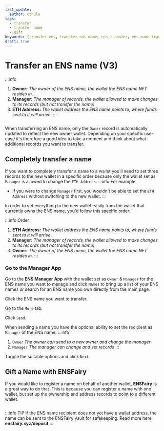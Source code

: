 ```yaml
---
last_update:
  author: cthulu
tags:
  - transfer
  - transfer name
  - gift
keywords: [transfer ens, transfer ens name, ens transfer, ens name transfer, send ens, send ens name, ens send, ens name send, move ens, move ens name]
draft: true
---
```


# Transfer an ENS name (V3)

:::info
 1. **Owner:** *The owner of the ENS name, the wallet the ENS name NFT resides in.*
 1. **Manager:** *The manager of records, the wallet allowed to make changes to its records (but not transfer the name)*
 1. **ETH Address:** *The wallet address the ENS name points to, where funds sent to it will arrive.*
:::

<BrowserWindow url="app.ens.domains">
  <Image img="/img/howto/v3-transfer-name-records.png"/>
</BrowserWindow>

When transferring an ENS name, only the `Owner` record is automatically updated to reflect the new owner wallet.
Depending on your specific use-case it's therefore a good idea to take a moment and think about what additional records you want to transfer.

## Completely transfer a name
If you want to completely transfer a name to a wallet you'll need to set three records to the new wallet in a specific order because only the wallet set as `Manager` is allowed to change the `ETH Address`.
:::info For example
 - If you were to change `Manager` first, you wouldn't be able to set the `ETH Address` without switching to the new wallet.
:::

In order to set everything to the new wallet easily from the wallet that currently owns the ENS name, you'd follow this specific order:

:::info Order
 1. **ETH Address:** *The wallet address the ENS name points to, where funds sent to it will arrive.*
 1. **Manager:** *The manager of records, the wallet allowed to make changes to its records (but not transfer the name)*
 1. **Owner:** *The owner of the ENS name, the wallet the ENS name NFT resides in.*
:::

### Go to the Manager App
Go to the <Link to="https://app.ens.domains"><b>ENS Manager App</b></Link> with the wallet set as `Owner` & `Manager` for the ENS name you want to manage and click `Names` to bring up a list
of your ENS names *or* search for an ENS name you own directly from the main page.
<BrowserWindow url="app.ens.domains">
  <Image img="/img/howto/v3-transfer-name-1.png"/>
</BrowserWindow>

Click the ENS name you want to transfer.
<BrowserWindow url="app.ens.domains">
  <Image img="/img/howto/v3-transfer-name-2.png"/>
</BrowserWindow>

Go to the `More` tab.
<BrowserWindow url="app.ens.domains">
  <Image img="/img/howto/v3-transfer-name-3.png"/>
</BrowserWindow>

Click `Send`.
<BrowserWindow url="app.ens.domains">
  <Image img="/img/howto/v3-transfer-name-4.png"/>
</BrowserWindow>

When sending a name you have the optional ability to set the recipient as `Manager` of the ENS name.
:::info
1. `Owner` *The owner can send to a new owner and change the manager*
1. `Manager` *The manager can change and set records*
:::

Toggle the suitable options and click `Next`.
<BrowserWindow url="app.ens.domains">
  <Image img="/img/howto/v3-transfer-name-5.png"/>
</BrowserWindow>

## Gift a Name with ENSFairy
If you would like to register a name on behalf of another wallet, <Link to="https://ensfairy.xyz"><b>ENSFairy</b></Link> is a great way to do that. This is because you can register a name with one wallet, but set up the ownership and address records to point to a different wallet.

<BrowserWindow url="ensfairy.xyz">
  <Image img="/img/howto/ensfairy-gifting.gif"/>
</BrowserWindow>

:::info TIP
 If the ENS name recipient does not yet have a wallet address, the name can be sent to the ENSFairy vault for safekeeping. Read more here: <Link to="https://ensfairy.xyz"><b>ensfairy.xyz/deposit</b></Link>
 :::
